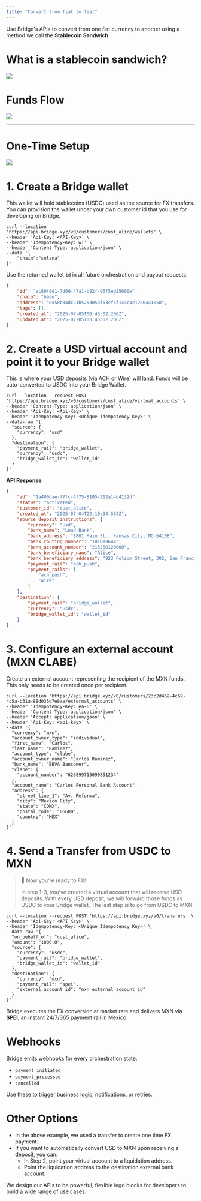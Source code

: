 ```yaml
---
title: "Convert from fiat to fiat"
---
```


Use Bridge's APIs to convert from one fiat currency to another using a method we call the **Stablecoin Sandwich.**

# What is a stablecoin sandwich?

![](https://files.readme.io/eeaa306977b407fb0e88e7f5fa35af9d1770427e257ddc824216f8bba0107d5e-image.png)

# Funds Flow

![](https://files.readme.io/720124437d1fcadf40b8dc98ecb91ce916ade0d576d57682105e89cf57f614c3-image.png)

---

# One-Time Setup

![](https://files.readme.io/130fa3ff6edc181acd3604c45d7308a2d14a62e1e3bd73c0cb175d9d67763803-image.png)

# 1. Create a Bridge wallet

This wallet will hold stablecoins (USDC) used as the source for FX transfers. You can provision the wallet under your own customer id that you use for developing on Bridge.

```curl Request
curl --location 'https://api.bridge.xyz/v0/customers/cust_alice/wallets' \
--header 'Api-Key: <API-Key>' \
--header 'Idempotency-Key: w1' \
--header 'Content-Type: application/json' \
--data '{
    "chain":"solana"
}'
```

Use the returned wallet `id` in all future orchestration and payout requests.

```json Response
{
    "id": "ec89f8d1-7d0d-47a1-b92f-96f5eb25600e",
    "chain": "base",
    "address": "0x58b34dc21b5253053f53cf5f143c421266441058",
    "tags": [],
    "created_at": "2025-07-05T00:45:02.206Z",
    "updated_at": "2025-07-05T00:45:02.206Z"
}
```

# 2. Create a USD virtual account and point it to your Bridge wallet

This is where your USD deposits (via ACH or Wire) will land. Funds will be auto-converted to USDC into your Bridge Wallet.

```curl Request
curl --location --request POST 'https://api.bridge.xyz/v0/customers/cust_alice/virtual_accounts' \
--header 'Content-Type: application/json' \
--header 'Api-Key: <Api-Key>' \
--header 'Idempotency-Key: <Unique Idempotency Key>' \
--data-raw '{
  "source": {
    "currency": "usd"
  },
  "destination": {
    "payment_rail": "bridge_wallet",
    "currency": "usdc",
    "bridge_wallet_id": "wallet_id"
  }
}'
```

**API Response**

```json Response
{
    "id": "1a400dae-f7fc-4f75-8105-212a14d4132d",
    "status": "activated",
    "customer_id": "cust_alice",
    "created_at": "2025-07-04T22:10:34.564Z",
    "source_deposit_instructions": {
        "currency": "usd",
        "bank_name": "Lead Bank",
        "bank_address": "1801 Main St., Kansas City, MO 64108",
        "bank_routing_number": "101019644",
        "bank_account_number": "215268120000",
        "bank_beneficiary_name": "Alice",
        "bank_beneficiary_address": "923 Folsom Street, 302, San Francisco, California 941070000, US",
        "payment_rail": "ach_push",
        "payment_rails": [
            "ach_push",
            "wire"
        ]
    },
    "destination": {
        "payment_rail": "bridge_wallet",
        "currency": "usdc",
        "bridge_wallet_id": "wallet_id"
    }
}
```

# 3. Configure an external account (MXN CLABE)

Create an external account representing the recipient of the MXN funds. This only needs to be created once per recipient.

```curl Request
curl --location 'https://api.bridge.xyz/v0/customers/23c2d462-4c69-4c5a-b31a-88d035d7e8ae/external_accounts' \
--header 'Idempotency-Key: ea-6' \
--header 'Content-Type: application/json' \
--header 'Accept: application/json' \
--header 'Api-Key: <api-key>' \
--data '{
  "currency": "mxn",
  "account_owner_type": "individual",
  "first_name": "Carlos",
  "last_name": "Ramirez",
  "account_type": "clabe",
  "account_owner_name": "Carlos Ramirez",
  "bank_name": "BBVA Bancomer",
  "clabe": {
    "account_number": "626899715090851234"
  },
  "account_name": "Carlos Personal Bank Account",
  "address": {
    "street_line_1": "Av. Reforma",
    "city": "Mexico City",
    "state": "CDMX",
    "postal_code": "06600",
    "country": "MEX"
  }
}'
```

# 4. Send a Transfer from USDC to MXN

> 📘 Now you're ready to FX\!
>
> In step 1-3, you've created a virtual account that will receive USD deposits. With every USD deposit, we will forward those funds as USDC to your Bridge wallet. The last step is to go from USDC to MXN\!

```curl Request
curl --location --request POST 'https://api.bridge.xyz/v0/transfers' \
--header 'Api-Key: <API Key>' \
--header 'Idempotency-Key: <Unique Idempotency Key>' \
--data-raw '{
  "on_behalf_of": "cust_alice",
  "amount": "1000.0",
  "source": {
    "currency": "usdc",
    "payment_rail": "bridge_wallet",
    "bridge_wallet_id": "wallet_id"
  },
  "destination": {
    "currency": "mxn",
    "payment_rail": "spei",
    "external_account_id": "mxn_external_account_id"
  }
}'
```

Bridge executes the FX conversion at market rate and delivers MXN via **SPEI**, an instant 24/7/365 payment rail in Mexico.

# Webhooks

Bridge emits webhooks for every orchestration state:

- `payment_initiated`
- `payment_processed`
- `cancelled`

Use these to trigger business logic, notifications, or retries.

# Other Options

- In the above example, we used a transfer to create one time FX payment.
- If you want to automatically convert USD to MXN upon receiving a deposit, you can:
  - In Step 2, point your virtual account to a liquidation address.
  - Point the liquidation address to the destination external bank account.

We design our APIs to be powerful, flexible lego blocks for developers to build a wide range of use cases.